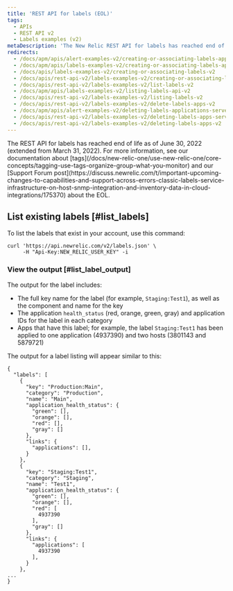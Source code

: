 ```yaml
---
title: 'REST API for labels (EOL)'
tags:
  - APIs
  - REST API v2
  - Labels examples (v2)
metaDescription: 'The New Relic REST API for labels has reached end of life. Use tags instead.'
redirects:
  - /docs/apm/apis/alert-examples-v2/creating-or-associating-labels-applications-servers-using-api-v2
  - /docs/apm/apis/labels-examples-v2/creating-or-associating-labels-api-v2
  - /docs/apis/labels-examples-v2/creating-or-associating-labels-v2
  - /docs/apis/rest-api-v2/labels-examples-v2/creating-or-associating-labels-v2
  - /docs/apis/rest-api-v2/labels-examples-v2/list-labels-v2
  - /docs/apm/apis/labels-examples-v2/listing-labels-api-v2
  - /docs/apis/rest-api-v2/labels-examples-v2/listing-labels-v2
  - /docs/apis/rest-api-v2/labels-examples-v2/delete-labels-apps-v2
  - /docs/apm/apis/alert-examples-v2/deleting-labels-applications-servers-using-api-v2
  - /docs/apis/rest-api-v2/labels-examples-v2/deleting-labels-apps-servers-v2
  - /docs/apis/rest-api-v2/labels-examples-v2/deleting-labels-apps-v2
---
```


<Callout variant="important">
  The REST API for labels has reached end of life as of June 30, 2022 (extended from March 31, 2022). For more information, see our documentation about [tags](/docs/new-relic-one/use-new-relic-one/core-concepts/tagging-use-tags-organize-group-what-you-monitor) and our [Support Forum post](https://discuss.newrelic.com/t/important-upcoming-changes-to-capabilities-and-support-across-errors-classic-labels-service-infrastructure-on-host-snmp-integration-and-inventory-data-in-cloud-integrations/175370) about the EOL.
</Callout>

## List existing labels [#list_labels]

To list the labels that exist in your account, use this command:

```
curl 'https://api.newrelic.com/v2/labels.json' \
     -H "Api-Key:NEW_RELIC_USER_KEY" -i
```

### View the output [#list_label_output]

The output for the label includes:

* The full key name for the label (for example, `Staging:Test1`), as well as the component and name for the key
* The application `health_status` (red, orange, green, gray) and application IDs for the label in each category
* Apps that have this label; for example, the label `Staging:Test1` has been applied to one application (4937390) and two hosts (3801143 and 5879721)

The output for a label listing will appear similar to this:

```
{
  "labels": [
    {
      "key": "Production:Main",
      "category": "Production",
      "name": "Main",
      "application_health_status": {
        "green": [],
        "orange": [],
        "red": [],
        "gray": []
      },
      "links": {
        "applications": [],
      }
    },
    {
      "key": "Staging:Test1",
      "category": "Staging",
      "name": "Test1",
      "application_health_status": {
        "green": [],
        "orange": [],
        "red": [
          4937390
        ],
        "gray": []
      },
      "links": {
        "applications": [
          4937390
        ],
      }
    },
...
}
```
